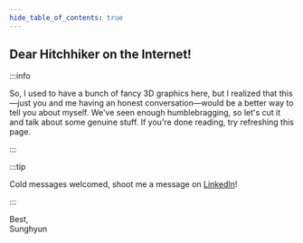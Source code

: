 ```yaml
---
hide_table_of_contents: true
---
```



## Dear Hitchhiker on the Internet!

:::info

So, I used to have a bunch of fancy 3D graphics here, but I realized that this—just you and me having an honest conversation—would be a better way to tell you about myself. We've seen enough humblebragging, so let's cut it and talk about some genuine stuff. If you're done reading, try refreshing this page.

:::

<EnglishRandomParagraphs />

:::tip

Cold messages welcomed, shoot me a message on [LinkedIn](https://www.linkedin.com/in/anaclumos)!

:::

Best,  
Sunghyun
